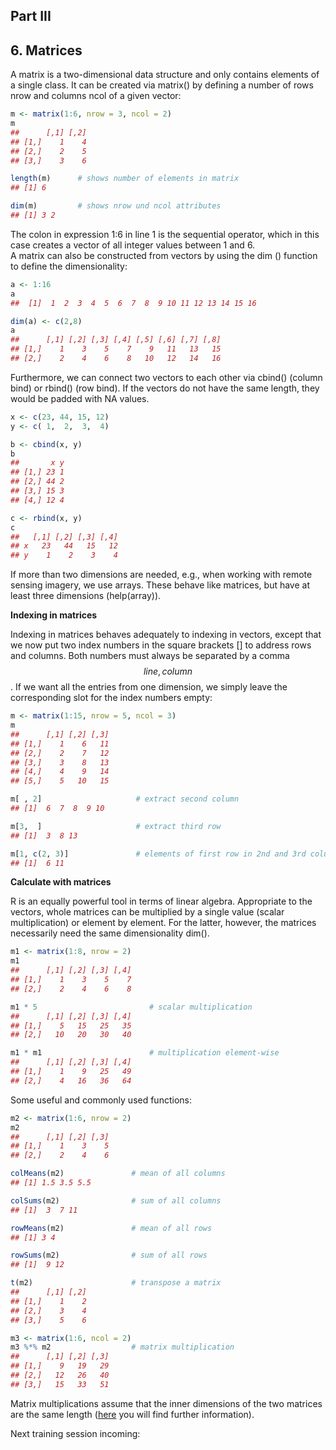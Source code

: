 ::: {#main .site-main role="main"}
::: entry-header
# Part III {#r-crash-course-part-iii .entry-title}
:::

::: entry-content

# 6. Matrices

A matrix is a two-dimensional data structure and only contains elements
of a single class. It can be created via [matrix()]{.crayon-inline} by
defining a number of rows [nrow]{.crayon-inline} and columns
[ncol]{.crayon-inline} of a given vector:

``` r
m <- matrix(1:6, nrow = 3, ncol = 2) 
m
##      [,1] [,2]
## [1,]    1    4
## [2,]    2    5
## [3,]    3    6

length(m)      # shows number of elements in matrix
## [1] 6

dim(m)         # shows nrow und ncol attributes
## [1] 3 2
```

The colon in expression [1:6]{.crayon-inline} in line 1 is the
sequential operator, which in this case creates a vector of all integer
values between 1 and 6.\
A matrix can also be constructed from vectors by using the dim ()
function to define the dimensionality:

``` r
a <- 1:16
a
##  [1]  1  2  3  4  5  6  7  8  9 10 11 12 13 14 15 16

dim(a) <- c(2,8)
a
##      [,1] [,2] [,3] [,4] [,5] [,6] [,7] [,8]
## [1,]    1    3    5    7    9   11   13   15
## [2,]    2    4    6    8   10   12   14   16
```

Furthermore, we can connect two vectors to each other via
[cbind()]{.crayon-inline} (column bind) or [rbind()]{.crayon-inline}
(row bind). If the vectors do not have the same length, they would be
padded with NA values.

``` r
x <- c(23, 44, 15, 12)
y <- c( 1,  2,  3,  4)

b <- cbind(x, y)
b
##       x y
## [1,] 23 1
## [2,] 44 2
## [3,] 15 3
## [4,] 12 4

c <- rbind(x, y)
c
##   [,1] [,2] [,3] [,4]
## x   23   44   15   12
## y    1    2    3    4
```

If more than two dimensions are needed, e.g., when working with remote
sensing imagery, we use arrays. These behave like matrices, but have at
least three dimensions ([help(array)]{.crayon-inline}).

**Indexing in matrices**

Indexing in matrices behaves adequately to indexing in vectors, except
that we now put two index numbers in the square brackets
[[]]{.crayon-inline} to address rows and columns. Both numbers must
always be separated by a comma [$$line, column$$]{.crayon-inline}. If we
want all the entries from one dimension, we simply leave the
corresponding slot for the index numbers empty:

``` r
m <- matrix(1:15, nrow = 5, ncol = 3) 
m
##      [,1] [,2] [,3]
## [1,]    1    6   11
## [2,]    2    7   12
## [3,]    3    8   13
## [4,]    4    9   14
## [5,]    5   10   15

m[ , 2]                     # extract second column
## [1]  6  7  8  9 10

m[3,  ]                     # extract third row
## [1]  3  8 13

m[1, c(2, 3)]               # elements of first row in 2nd and 3rd column
## [1]  6 11
```

**Calculate with matrices**

R is an equally powerful tool in terms of linear algebra. Appropriate to
the vectors, whole matrices can be multiplied by a single value (scalar
multiplication) or element by element. For the latter, however, the
matrices necessarily need the same dimensionality
[dim()]{.crayon-inline}.

``` r
m1 <- matrix(1:8, nrow = 2)
m1
##      [,1] [,2] [,3] [,4]
## [1,]    1    3    5    7
## [2,]    2    4    6    8

m1 * 5                         # scalar multiplication
##      [,1] [,2] [,3] [,4]
## [1,]    5   15   25   35
## [2,]   10   20   30   40

m1 * m1                        # multiplication element-wise
##      [,1] [,2] [,3] [,4]
## [1,]    1    9   25   49
## [2,]    4   16   36   64
```

Some useful and commonly used functions:

``` r
m2 <- matrix(1:6, nrow = 2)
m2
##      [,1] [,2] [,3]
## [1,]    1    3    5
## [2,]    2    4    6

colMeans(m2)               # mean of all columns
## [1] 1.5 3.5 5.5

colSums(m2)                # sum of all columns
## [1]  3  7 11

rowMeans(m2)               # mean of all rows
## [1] 3 4

rowSums(m2)                # sum of all rows
## [1]  9 12

t(m2)                      # transpose a matrix
##      [,1] [,2]
## [1,]    1    2
## [2,]    3    4
## [3,]    5    6

m3 <- matrix(1:6, ncol = 2)
m3 %*% m2                  # matrix multiplication
##      [,1] [,2] [,3]
## [1,]    9   19   29
## [2,]   12   26   40
## [3,]   15   33   51
```

Matrix multiplications assume that the inner dimensions of the two
matrices are the same length
([here](https://de.wikipedia.org/wiki/Matrizenmultiplikation) you will
find further information).

Next training session incoming:
:::
:::
